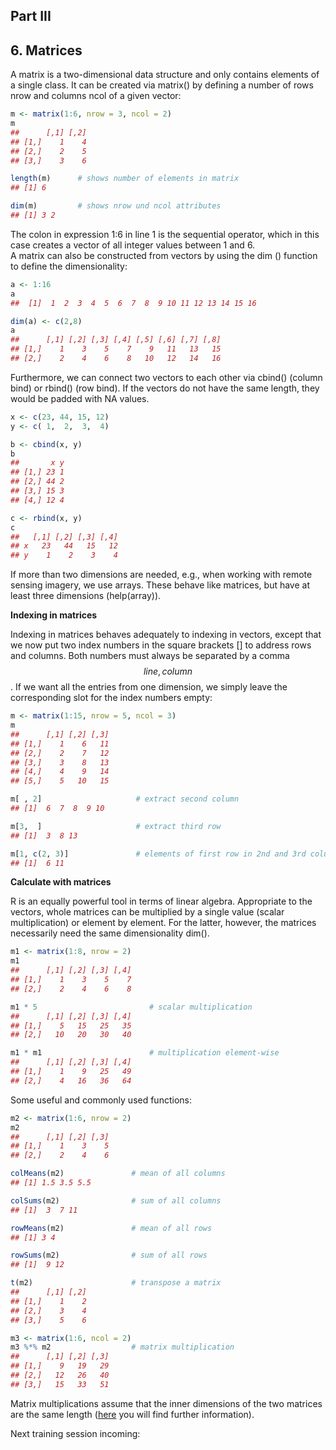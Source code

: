 ::: {#main .site-main role="main"}
::: entry-header
# Part III {#r-crash-course-part-iii .entry-title}
:::

::: entry-content

# 6. Matrices

A matrix is a two-dimensional data structure and only contains elements
of a single class. It can be created via [matrix()]{.crayon-inline} by
defining a number of rows [nrow]{.crayon-inline} and columns
[ncol]{.crayon-inline} of a given vector:

``` r
m <- matrix(1:6, nrow = 3, ncol = 2) 
m
##      [,1] [,2]
## [1,]    1    4
## [2,]    2    5
## [3,]    3    6

length(m)      # shows number of elements in matrix
## [1] 6

dim(m)         # shows nrow und ncol attributes
## [1] 3 2
```

The colon in expression [1:6]{.crayon-inline} in line 1 is the
sequential operator, which in this case creates a vector of all integer
values between 1 and 6.\
A matrix can also be constructed from vectors by using the dim ()
function to define the dimensionality:

``` r
a <- 1:16
a
##  [1]  1  2  3  4  5  6  7  8  9 10 11 12 13 14 15 16

dim(a) <- c(2,8)
a
##      [,1] [,2] [,3] [,4] [,5] [,6] [,7] [,8]
## [1,]    1    3    5    7    9   11   13   15
## [2,]    2    4    6    8   10   12   14   16
```

Furthermore, we can connect two vectors to each other via
[cbind()]{.crayon-inline} (column bind) or [rbind()]{.crayon-inline}
(row bind). If the vectors do not have the same length, they would be
padded with NA values.

``` r
x <- c(23, 44, 15, 12)
y <- c( 1,  2,  3,  4)

b <- cbind(x, y)
b
##       x y
## [1,] 23 1
## [2,] 44 2
## [3,] 15 3
## [4,] 12 4

c <- rbind(x, y)
c
##   [,1] [,2] [,3] [,4]
## x   23   44   15   12
## y    1    2    3    4
```

If more than two dimensions are needed, e.g., when working with remote
sensing imagery, we use arrays. These behave like matrices, but have at
least three dimensions ([help(array)]{.crayon-inline}).

**Indexing in matrices**

Indexing in matrices behaves adequately to indexing in vectors, except
that we now put two index numbers in the square brackets
[[]]{.crayon-inline} to address rows and columns. Both numbers must
always be separated by a comma [$$line, column$$]{.crayon-inline}. If we
want all the entries from one dimension, we simply leave the
corresponding slot for the index numbers empty:

``` r
m <- matrix(1:15, nrow = 5, ncol = 3) 
m
##      [,1] [,2] [,3]
## [1,]    1    6   11
## [2,]    2    7   12
## [3,]    3    8   13
## [4,]    4    9   14
## [5,]    5   10   15

m[ , 2]                     # extract second column
## [1]  6  7  8  9 10

m[3,  ]                     # extract third row
## [1]  3  8 13

m[1, c(2, 3)]               # elements of first row in 2nd and 3rd column
## [1]  6 11
```

**Calculate with matrices**

R is an equally powerful tool in terms of linear algebra. Appropriate to
the vectors, whole matrices can be multiplied by a single value (scalar
multiplication) or element by element. For the latter, however, the
matrices necessarily need the same dimensionality
[dim()]{.crayon-inline}.

``` r
m1 <- matrix(1:8, nrow = 2)
m1
##      [,1] [,2] [,3] [,4]
## [1,]    1    3    5    7
## [2,]    2    4    6    8

m1 * 5                         # scalar multiplication
##      [,1] [,2] [,3] [,4]
## [1,]    5   15   25   35
## [2,]   10   20   30   40

m1 * m1                        # multiplication element-wise
##      [,1] [,2] [,3] [,4]
## [1,]    1    9   25   49
## [2,]    4   16   36   64
```

Some useful and commonly used functions:

``` r
m2 <- matrix(1:6, nrow = 2)
m2
##      [,1] [,2] [,3]
## [1,]    1    3    5
## [2,]    2    4    6

colMeans(m2)               # mean of all columns
## [1] 1.5 3.5 5.5

colSums(m2)                # sum of all columns
## [1]  3  7 11

rowMeans(m2)               # mean of all rows
## [1] 3 4

rowSums(m2)                # sum of all rows
## [1]  9 12

t(m2)                      # transpose a matrix
##      [,1] [,2]
## [1,]    1    2
## [2,]    3    4
## [3,]    5    6

m3 <- matrix(1:6, ncol = 2)
m3 %*% m2                  # matrix multiplication
##      [,1] [,2] [,3]
## [1,]    9   19   29
## [2,]   12   26   40
## [3,]   15   33   51
```

Matrix multiplications assume that the inner dimensions of the two
matrices are the same length
([here](https://de.wikipedia.org/wiki/Matrizenmultiplikation) you will
find further information).

Next training session incoming:
:::
:::
